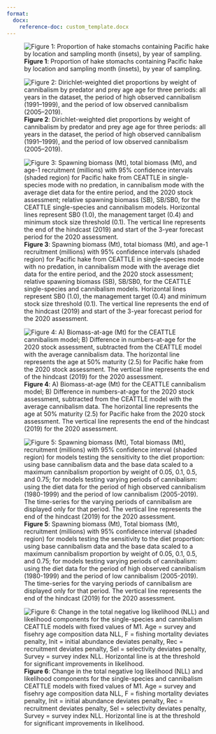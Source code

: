 ```yaml
---
format:
  docx:
    reference-doc: custom_template.docx
---
```


![**Figure 1**: Proportion of hake stomachs containing Pacific hake by location and sampling month (insets), by year of sampling.](./plots/diet/locations_timing.png)

![**Figure 2**: Dirichlet-weighted diet proportions by weight of cannibalism by predator and prey age age for three periods: all years in the dataset, the period of high observed cannibalism (1991–1999), and the period of low observed cannibalism (2005–2019).](./plots/diet/Dirichlet/Dirichlet_comp_pretty.png)

![**Figure 3**: Spawning biomass (Mt), total biomass (Mt), and age-1 recruitment (millions) with 95% confidence intervals (shaded region) for Pacific hake from CEATTLE in single-species mode with no predation, in cannibalism mode with the average diet data for the entire period, and the 2020 stock assessment; relative spawning biomass (SB), SB/SB0, for the CEATTLE single-species and cannibalism models. Horizontal lines represent SB0 (1.0), the management target (0.4) and minimum stock size threshold (0.1). The vertical line represents the end of the hindcast (2019) and start of the 3-year forecast period for the 2020 assessment.](./plots/CEATTLE/cannibalism/popdyn_M1prior.png)

![**Figure 4**: A) Biomass-at-age (Mt) for the CEATTLE cannibalism model; B) Difference in numbers-at-age for the 2020 stock assessment, subtracted from the CEATTLE model with the average cannibalism data. The horizontal line represents the age at 50% maturity (2.5) for Pacific hake from the 2020 stock assessment. The vertical line represents the end of the hindcast (2019) for the 2020 assessment.](./plots/CEATTLE/cannibalism/biom_n_byage.png)

![**Figure 5**: Spawning biomass (Mt), Total biomass (Mt), recruitment (millions) with 95% confidence interval (shaded region) for models testing the sensitivity to the diet proportion: using base cannibalism data and the base data scaled to a maximum cannibalism proportion by weight of 0.05, 0.1, 0.5, and 0.75; for models testing varying periods of cannibalism: using the diet data for the period of high observed cannibalism (1980-1999) and the period of low cannibalism (2005-2019). The time-series for the varying periods of cannibalism are displayed only for that period. The vertical line represents the end of the hindcast (2019) for the 2020 assessment.](./plots/CEATTLE/cannibalism/Testing/ALL_sens_popdy.png)

![**Figure 6**: Change in the total negative log likelihood (NLL) and likelihood components for the single-species and cannibalism CEATTLE models with fixed values of M1. Age = survey and fisehry age composition data NLL, F = fishing mortality deviates penalty, Init = initial abundance deviates penalty, Rec = recruitment deviates penalty, Sel = selectivity deviates penalty, Survey = survey index NLL. Horizontal line is at the threshold for significant improvements in likelihood.](./plots/CEATTLE/cannibalism/Testing/M1/M1_comp_profile.png)
